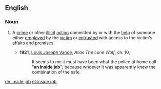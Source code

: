 ==English==

===Noun===
{{en-noun|sg=[[inside]] [[job]]}}

# {{idiomatic}} A [[crime]] or other [[illicit]] [[action]] committed by or with the [[help]] of someone either [[employ]]ed by the [[victim]] or [[entrust]]ed with access to the victim's [[affair]]s and [[premise]]s.
#*'''1921''', [[w:Louis_Joseph_Vance|Louis Joseph Vance]], ''Alias The Lone Wolf'', ch. 10,
#*:It seems to me it must have been what the police at home call "'''an inside job'''"; because whoever it was apparently knew the combination of the safe.

[[de:inside job]]
[[et:inside job]]